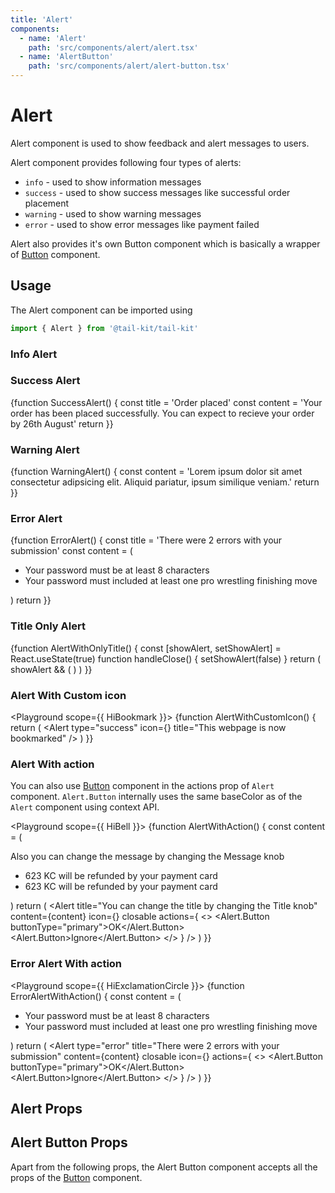 ```yaml
---
title: 'Alert'
components:
  - name: 'Alert'
    path: 'src/components/alert/alert.tsx'
  - name: 'AlertButton'
    path: 'src/components/alert/alert-button.tsx'
---
```



# Alert

Alert component is used to show feedback and alert messages to users.

Alert component provides following four types of alerts:

- `info` - used to show information messages
- `success` - used to show success messages like successful order placement
- `warning` - used to show warning messages
- `error` - used to show error messages like payment failed

Alert also provides it's own Button component which is basically a wrapper of [Button](/button) component.

## Usage

The Alert component can be imported using

```jsx
import { Alert } from '@tail-kit/tail-kit'
```

### Info Alert

<Playground>
  <Alert title="Some additional information" />
</Playground>

### Success Alert

<Playground>
  {function SuccessAlert() {
    const title = 'Order placed'
    const content =
      'Your order has been placed successfully. You can expect to recieve your order by 26th August'
    return <Alert type="success" title={title} content={content} />
  }}
</Playground>

### Warning Alert

<Playground>
  {function WarningAlert() {
    const content =
      'Lorem ipsum dolor sit amet consectetur adipsicing elit. Aliquid pariatur, ipsum similique veniam.'
    return <Alert type="warning" title="Attention needed" content={content} />
  }}
</Playground>

### Error Alert

<Playground>
  {function ErrorAlert() {
    const title = 'There were 2 errors with your submission'
    const content = (
      <ul className="ml-4 list-disc">
        <li>Your password must be at least 8 characters</li>
        <li>
          Your password must included at least one pro wrestling finishing move
        </li>
      </ul>
    )
    return <Alert type="error" title={title} content={content} />
  }}
</Playground>

### Title Only Alert

<Playground>
  {function AlertWithOnlyTitle() {
    const [showAlert, setShowAlert] = React.useState(true)
    function handleClose() {
      setShowAlert(false)
    }
    return (
      showAlert && (
        <Alert
          closable
          icon={false}
          title="The quick, brown fox jumps over a lazy dog."
          onClose={handleClose}
        />
      )
    )
  }}
</Playground>

### Alert With Custom icon

<Playground scope={{ HiBookmark }}>
  {function AlertWithCustomIcon() {
    return (
      <Alert
        type="success"
        icon={<HiBookmark />}
        title="This webpage is now bookmarked"
      />
    )
  }}
</Playground>

### Alert With action

You can also use [Button](/button) component in the actions prop of `Alert` component.
`Alert.Button` internally uses the same baseColor as of the `Alert` component using context API.

<Playground scope={{ HiBell }}>
  {function AlertWithAction() {
    const content = (
      <div className="space-y-2">
        <p>Also you can change the message by changing the Message knob</p>
        <ul className="ml-4 list-disc">
          <li>623 KC will be refunded by your payment card</li>
          <li>623 KC will be refunded by your payment card</li>
        </ul>
      </div>
    )
    return (
      <Alert
        title="You can change the title by changing the Title knob"
        content={content}
        icon={<HiBell />}
        closable
        actions={
          <>
            <Alert.Button buttonType="primary">OK</Alert.Button>
            <Alert.Button>Ignore</Alert.Button>
          </>
        }
      />
    )
  }}
</Playground>

### Error Alert With action

<Playground scope={{ HiExclamationCircle }}>
  {function ErrorAlertWithAction() {
    const content = (
      <ul className="ml-4 list-disc">
        <li>Your password must be at least 8 characters</li>
        <li>
          Your password must included at least one pro wrestling finishing move
        </li>
      </ul>
    )
    return (
      <Alert
        type="error"
        title="There were 2 errors with your submission"
        content={content}
        closable
        icon={<HiExclamationCircle />}
        actions={
          <>
            <Alert.Button buttonType="primary">OK</Alert.Button>
            <Alert.Button>Ignore</Alert.Button>
          </>
        }
      />
    )
  }}
</Playground>

## Alert Props

<PropsTable of="Alert" />

## Alert Button Props

Apart from the following props, the Alert Button component accepts all the props of the [Button](/button) component.

<PropsTable of="AlertButton" />
